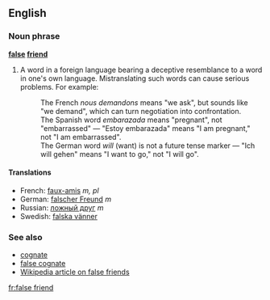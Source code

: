 ==English==
===Noun phrase===
'''[[false]] [[friend]]'''
# {{idiom}} A word in a foreign language bearing a deceptive resemblance to a word in one's own language. Mistranslating such words can cause serious problems. For example:
#:The French ''nous demandons'' means "we ask", but sounds like "we demand", which can turn negotiation into confrontation.
#:The Spanish word ''embarazada'' means "pregnant", not "embarrassed" &mdash; "Estoy embarazada" means "I am pregnant," not "I am embarrassed".
#:The German word ''will'' (want) is not a future tense marker &mdash; "Ich will gehen" means "I want to go," not "I will go".

====Translations====
*French: [[faux-amis]] ''m, pl''
*German: [[falscher Freund]] ''m''
*Russian: [[ложный друг]] ''m''
*Swedish: [[falska vänner]]

===See also===
*[[cognate]]
*[[false cognate]]
*[[w:en:false friend|Wikipedia article on false friends]]

[[fr:false friend]]